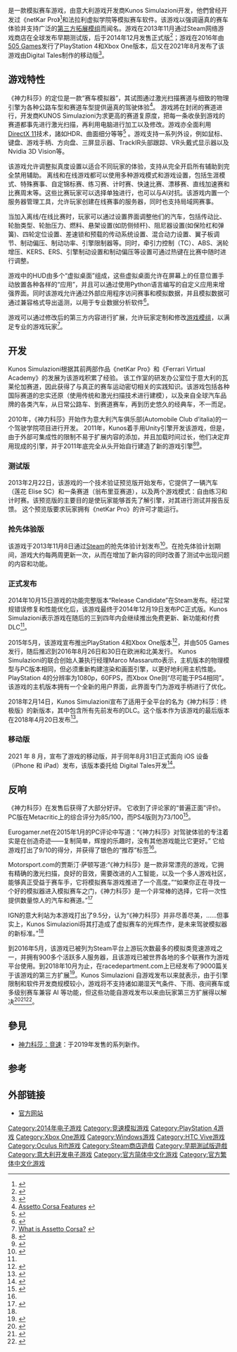 {{NoteTA
|G1=Games
}}
{{Infobox VG
| title          = 神力科莎
| image = File:Assetto_Corsa_game_cover.jpg
| caption        = 游戏普通版封面艺术，展现了[[法拉利LaFerrari#赛道版本|法拉利FXX-K]]
| english = Assetto Corsa
| developer = [[Kunos_Simulazioni|Kunos Simulazioni]]
| publisher = Kunos Simulazioni<br>[[505_Games|505 Games]]<small>(PS4、X1)</small>
| series         = 
| engine         = 
| released       = '''[[Windows|Windows]]'''{{vgr|WW|2013年11月8日<small>（早期测试）</small>|WW|2014年12月19日}}'''[[PS4|PS4]]、[[Xbox_One|Xbox One]]'''{{vgr|EU|2016年8月26日|NA|2016年8月30日}} '''[[iOS|iOS]]'''{{vgr|WW|2021年8月31日}}''
| genre = [[竞速游戏|竞速]]、[[模擬遊戲|赛车模拟]]
| modes          = 單人遊戲、多人遊戲
| platforms      = [[Microsoft_Windows|Microsoft Windows]]、[[PlayStation_4|PlayStation 4]]、[[Xbox_One|Xbox One]]
}}

{{Vgname|神力科莎|it=Assetto Corsa|en="Racing Setup"|aka-tw=出赛准备}}是一款模拟赛车游戏，由意大利游戏开发商Kunos Simulazioni开发，他們曾经开发过《netKar Pro》<ref>{{Cite web |url=http://www.netkar-pro.com/main/ |title=存档副本 |access-date=2012-04-03 |archive-date=2021-01-12 |archive-url=https://web.archive.org/web/20210112003455/http://www.netkar-pro.com/main/ |dead-url=no }}</ref>和法拉利虚拟学院等模拟赛车软件。该游戏以强调逼真的赛车体验并支持广泛的[[游戏模组|第三方拓展模组]]而闻名。游戏在2013年11月通过Steam网络游戏商店在全球发布早期测试版，后于2014年12月发售正式版<ref name="steam_ac-release">{{cite web|title=Assetto Corsa V1.0 is now OUT!|date=19 December 2014|url=https://steamcommunity.com/games/assettocorsa/announcements/detail/141066961014018953|publisher=[[Steam_(service)|Steam]]|access-date=28 May 2016|archive-date=2019-04-23|archive-url=https://web.archive.org/web/20190423225441/https://steamcommunity.com/games/assettocorsa/announcements/detail/141066961014018953|dead-url=no}}</ref>；游戏在2016年由[[505_Games|505 Games]]发行了PlayStation 4和Xbox One版本，后又在2021年8月发布了该游戏由Digital Tales制作的移动版<ref>{{Cite web |url=https://www.vgtime.com/topic/1133926.jhtml|title=拟真赛车类游戏《神力科莎》移动版现已上线iOS平台 |access-date=2021-09-01 |dead-url=no }}</ref>。

==游戏特性==
《神力科莎》的定位是一款“赛车模拟器”，其试图通过激光扫描赛道与细致的物理引擎为各种公路车型和赛道车型提供逼真的驾驶体验<ref>[http://www.assettocorsa.net/?page_id=164 Assetto Corsa Features] {{webarchive|url=https://web.archive.org/web/20120117190438/http://www.assettocorsa.net/?page_id=164 |date=2012-01-17 }}</ref>。 游戏將在封闭的赛道进行，开发商KUNOS Simulazioni为求更高的赛道复原度，把每一条收彔到游戏的赛道都事先进行激光扫描，再利用电脑进行加工以及修改。游戏亦全面利用[[DirectX|DirectX 11]]技术，諸如HDR、曲面细分等等<ref>{{Cite web |url=http://www.3dmgame.com/news/201202/40518.html |title=新模拟赛车游戏《Assetto Corsa》首批截图公布 |access-date=2012-02-05 |archive-date=2012-04-19 |archive-url=https://web.archive.org/web/20120419041034/http://www.3dmgame.com/news/201202/40518.html |dead-url=no }}</ref> 。游戏支持一系列外设，例如鼠标、键盘、游戏手柄、方向盘、三屏显示器、TrackIR头部跟踪、VR头戴式显示器以及Nvidia 3D Vision等。

该游戏允许调整拟真度设置以适合不同玩家的体验，支持从完全开启所有辅助到完全禁用辅助。 离线和在线游戏都可以使用多种游戏模式和游戏设置，包括生涯模式、特殊赛事、自定锦标赛、练习赛、计时赛、快速比赛、漂移赛、直线加速赛和比赛周末等。这些比赛玩家可以选择单独进行，也可以与AI对抗。该游戏内置一个服务器管理工具，允许玩家创建在线赛事的服务器，同时也支持局域网赛事。

当加入离线/在线比赛时，玩家可以通过设置界面调整他们的汽车，包括传动比、轮胎类型、轮胎压力、燃料、悬架设置(如防侧倾杆)、阻尼器设置(如保险杠和弹簧)、四轮定位设置、差速锁和预载的传动系统设置、混合动力设置、翼子板调节、制动偏压、制动功率、引擎限制器等。同时，牵引力控制（TC）、ABS、涡轮增压、KERS、ERS、引擎制动设置和制动偏压等设置可通过热键在比赛中随时进行调整。

游戏中的HUD由多个“虚拟桌面”组成，这些虚拟桌面允许在屏幕上的任意位置手动放置各种各样的“应用”，并且可以通过使用Python语言编写的自定义应用来增强界面。同时该游戏允许通过外部应用程序访问赛事和模拟数据，并且模拟数据可通过兼容格式导出遥测，以用于专业数据分析软件<ref name="ACkeyfeatures">{{cite web|url=http://www.assettocorsa.net/key-features/|title=Key Features|access-date=3 August 2016|website=assettocorsa.net|publisher=[[Kunos_Simulazioni|Kunos Simulazioni]]|archive-date=2020-04-27|archive-url=https://web.archive.org/web/20200427143602/https://www.assettocorsa.net/key-features/|dead-url=no}}</ref>。

游戏可以通过修改后的第三方内容进行扩展，允许玩家定制和修改[[游戏模组|游戏模组]]，以满足专业的游戏玩家<ref>[http://www.assettocorsa.net/?page_id=724 What is Assetto Corsa?] {{webarchive|url=https://web.archive.org/web/20120206033109/http://www.assettocorsa.net/?page_id=724 |date=2012-02-06 }}</ref>。

==开发==
Kunos Simulazioni根据其前两部作品《netKar Pro》和《Ferrari Virtual Academy》的发展为该游戏积累了经验。 该工作室的研发办公室位于意大利的瓦莱伦加赛道，因此获得了与真正的赛车运动密切相关的实践知识。该游戏包括各种国际赛道的忠实还原（使用传统和激光扫描技术进行建模），以及来自全球汽车品牌的各类汽车，从日常公路车、到赛道赛车，再到历史悠久的经典车，不一而足。

2010年，《神力科莎》开始作为意大利汽车俱乐部(Automobile Club d’italia)的一个驾驶学院项目进行开发。 2011年，Kunos着手用Unity引擎开发该游戏，但是，由于外部可集成性的限制不易于扩展内容的添加，并且加载时间过长，他们决定弃用现成的引擎，并于2011年底完全从头开始自行建造了新的游戏引擎<ref name="indievault">{{cite web|url=http://www.indievault.it/assetto-corsa-online-il-talk-di-kunos-alla-ggj/|archive-url=https://web.archive.org/web/20160528043542/http://www.indievault.it/assetto-corsa-online-il-talk-di-kunos-alla-ggj/|url-status=dead|archive-date=28 May 2016|title=Assetto Corsa: online il talk di Kunos alla GGJ|date=12 February 2013|access-date=28 May 2016|publisher=Indie Vault|last1=Lettera|first1=Vincenzo}}</ref><ref name="indievault2">{{cite web|url=https://www.youtube.com/watch?v=ijvih-97-IA|title=Assetto Corsa: il talk di Kunos alla GGJ 2013|date=12 February 2013|access-date=28 May 2016|publisher=Indie Vault|archive-date=2021-12-07|archive-url=https://web.archive.org/web/20211207010522/https://www.youtube.com/watch?v=ijvih-97-IA|dead-url=no}}</ref>。

===测试版===
2013年2月22日，该游戏的一个技术验证预览版开始发布，它提供了一辆汽车（莲花 Elise SC）和一条赛道（翁布里亚赛道），以及两个游戏模式：自由练习和计时赛。该预览版的主要目的是使玩家能够首先了解引擎，对其进行测试并报告反馈。 这个预览版要求玩家拥有《netKar Pro》的许可才能运行。

===抢先体验版===
该游戏于2013年11月8日通过[[Steam|Steam]]的抢先体验计划发布<ref>{{cite web|title=Seven titles Greenlit Today - 13 June, 2013|url=https://steamcommunity.com/games/765/announcements/detail/1604686826011817344|website=store.steampowered.com|date=13 June 2013|publisher=[[Steam_(service)|Steam]]|access-date=23 June 2017|archive-date=2021-12-06|archive-url=https://web.archive.org/web/20211206033550/https://steamcommunity.com/games/765/announcements/detail/1604686826011817344|dead-url=no}}</ref>。在抢先体验计划期间，游戏大约每两周更新一次，从而在增加了新内容的同时改善了测试中出现问题的内容和功能。

===正式发布===
2014年10月15日游戏的功能完整版本“Release Candidate”在Steam发布。经过常规错误修复和性能优化后，该游戏最终于2014年12月19日发布PC正式版。Kunos Simulazioni表示游戏在随后的三到四年内会继续推出免费更新、新功能和付费DLC<ref name="steam_ac-release"/>。

2015年5月，该游戏宣布推出PlayStation 4和Xbox One版本<ref name="GI">{{cite web|url=http://www.gameinformer.com/games/assetto_corsa/b/playstation4/archive/2015/06/03/assetto-corsa-announced-for-consoles.aspx?|title=Lauded Racing Sim Assetto Corsa Announced For Consoles|first=Matthew|last=Kato|work=[[Game_Informer|Game Informer]]|date=June 3, 2015|access-date=28 May 2016|archive-date=2021-12-06|archive-url=https://web.archive.org/web/20211206034339/https://www.gameinformer.com/games/assetto_corsa/b/playstation4/archive/2015/06/03/assetto-corsa-announced-for-consoles.aspx|dead-url=no}}</ref>，并由505 Games发行，随后推迟到2016年8月26日和30日在欧洲和北美发行。 Kunos Simulazioni的联合创始人兼执行经理Marco Massarutto表示，主机版本的物理模型与PC版本相同，但必须重新构建渲染和画面引擎，以更好地利用主机性能。 PlayStation 4的分辨率为1080p，60FPS，而Xbox One则“尽可能于PS4相同”。该游戏的主机版本拥有一个全新的用户界面，此界面专门为游戏手柄进行了优化。

2018年2月14日，Kunos Simulazioni宣布了适用于全平台的名为《神力科莎：终极版》的新版本，其中包含所有先前发布的DLC。这个版本作为该游戏的最后版本在2018年4月20日发布<ref>{{cite web|title=505 GAMES AND KUNOS ANNOUNCE THE RELEASE OF ASSETTO CORSA ULTIMATE EDITION|url=https://www.assettocorsa.net/505-games-and-kunos-announce-the-release-of-assetto-corsa-ultimate-edition/|website=assettocorsa.net|date=16 February 2018|publisher=[[Kunos_Simulazioni|Kunos Simulazioni]]|access-date=16 March 2018|archive-date=2020-04-27|archive-url=https://web.archive.org/web/20200427143605/https://www.assettocorsa.net/505-games-and-kunos-announce-the-release-of-assetto-corsa-ultimate-edition/|dead-url=no}}</ref>。

===移动版===
2021 年 8 月，宣布了游戏的移动版，并于同年8月31日正式面向 iOS 设备（iPhone 和 iPad）发布，该版本委托给 Digital Tales开发<ref>{{cite web|url=https://www.gtplanet.net/assetto-corsa-mobile-previewed-20210813/|title=Assetto Corsa Mobile Previewed in Twitch Stream, Launches August 31|first=Andrew|last=Evans|work=[[Game_Informer|Game Informer]]|date=August 13, 2021|access-date=21 August 2021|archive-date=2021-12-06|archive-url=https://web.archive.org/web/20211206044915/https://www.gtplanet.net/assetto-corsa-mobile-previewed-20210813/|dead-url=no}}</ref>。

==反响==
{{Video game reviews
| GR = PC: 85%<ref name="GRPC">{{cite web |url=http://www.gamerankings.com/pc/655568-assetto-corsa/index.html |title=Assetto Corsa for PC - GameRankings |publisher=[[GameRankings|GameRankings]] |access-date=25 August 2016 |archive-date=2019-12-09 |archive-url=https://web.archive.org/web/20191209013010/https://www.gamerankings.com/pc/655568-assetto-corsa/index.html |dead-url=no }}</ref><br/>PS4: 65%<ref name="GRPS">{{cite web |url=http://www.gamerankings.com/ps4/164595-assetto-corsa/index.html |title=Assetto Corsa for Playstation 4 - GameRankings |publisher=[[GameRankings|GameRankings]] |access-date=28 August 2016 |archive-date=2019-12-09 |archive-url=https://web.archive.org/web/20191209011115/https://www.gamerankings.com/ps4/164595-assetto-corsa/index.html |dead-url=no }}</ref><br/>XONE: 58%<ref name="GRXO">{{cite web |url=http://www.gamerankings.com/xboxone/164596-assetto-corsa/index.html |title=Assetto Corsa for Xbox One - GameRankings |publisher=[[GameRankings|GameRankings]] |access-date=28 August 2016 |archive-date=2019-12-09 |archive-url=https://web.archive.org/web/20191209011133/https://www.gamerankings.com/xboxone/164596-assetto-corsa/index.html |dead-url=no }}</ref>
| MC = PC: 85/100<ref name="MCPC">{{cite web |url=http://www.metacritic.com/game/pc/assetto-corsa |title=Assetto Corsa for PC Reviews - Metacritic |publisher=[[Metacritic|Metacritic]] |access-date=25 August 2016 |archive-date=2021-12-06 |archive-url=https://web.archive.org/web/20211206062253/https://www.metacritic.com/game/pc/assetto-corsa |dead-url=no }}</ref><br/>PS4: 73/100<ref name="MCPS">{{cite web |url=http://www.metacritic.com/game/playstation-4/assetto-corsa |title=Assetto Corsa for PlayStation 4 Reviews - Metacritic |publisher=[[Metacritic|Metacritic]] |access-date=28 August 2016 |archive-date=2021-12-06 |archive-url=https://web.archive.org/web/20211206044759/https://www.metacritic.com/game/playstation-4/assetto-corsa |dead-url=no }}</ref><br/>XONE: 64/100<ref name="MCXO">{{cite web |url=http://www.metacritic.com/game/xbox-one/assetto-corsa |title=Assetto Corsa for Xbox One Reviews - Metacritic |publisher=[[Metacritic|Metacritic]] |access-date=28 August 2016 |archive-date=2021-12-06 |archive-url=https://web.archive.org/web/20211206081221/https://www.metacritic.com/game/xbox-one/assetto-corsa |dead-url=no }}</ref>
| Destruct = 4/10 (PS4)<ref>{{cite web | url = https://www.destructoid.com/review-assetto-corsa-383268.phtml | title = Review: Assetto Corsa | access-date = 12 September 2016 | publisher = [[Destructoid|Destructoid]] | archive-date = 2020-11-08 | archive-url = https://web.archive.org/web/20201108091119/https://www.destructoid.com/review-assetto-corsa-383268.phtml | dead-url = no }}</ref>
| EuroG = 9/10 (PC)<ref name="EGPC">{{cite web |url=http://www.eurogamer.net/articles/2015-01-16-assetto-corsa-review |title=Assetto Corsa review |publisher=[[Eurogamer|Eurogamer.net]] |access-date=28 May 2016 |archive-date=2021-12-06 |archive-url=https://web.archive.org/web/20211206060303/https://www.eurogamer.net/articles/2015-01-16-assetto-corsa-review |dead-url=no }}</ref><ref name="EGIT_review">{{cite web | url = http://www.eurogamer.it/articles/2014-10-16-assetto-corsa-la-grande-bellezza-review-recensione | title = Assetto Corsa, la grande bellezza - review | access-date = 28 May 2016 | publisher = [[Eurogamer|Eurogamer.it]] | archive-date = 2021-12-06 | archive-url = https://web.archive.org/web/20211206070940/https://www.eurogamer.it/articles/2014-10-16-assetto-corsa-la-grande-bellezza-review-recensione | dead-url = no }}</ref>
| GMaster=69/100 (PS4)<ref name="gmr">Review, Games Master UK magazine, Oct 2016, p.68</ref>
| IGN = 9.5/10 (PC)<ref name="IGN">{{cite web|url=http://it.ign.com/assetto-corsa-pc/87691/review/la-recensione-di-assetto-corsa-release-10-candidat|title=La recensione di Assetto Corsa|publisher=[[IGN|IGN]]|access-date=28 May 2016|archive-date=2016-05-05|archive-url=https://web.archive.org/web/20160505140019/http://it.ign.com/assetto-corsa-pc/87691/review/la-recensione-di-assetto-corsa-release-10-candidat|dead-url=no}}</ref>
| OPMAU=7/10 (PS4)<ref>Assetto Corsa review, PlayStation Official Magazine Australia, [[Future_Publishing|Future Publishing]], Nov 2016, page 69</ref>
| OPMUK=7/10 (PS4)<ref name="opmr">Assetto Corsa review, Official UK PlayStation Magazine, [[Future_Publishing|Future Publishing]], Oct 2016, page 84</ref>
| PCPP = 8/10 (PC)<ref name="PCPPA">{{cite web | url = http://www.pcpowerplay.com.au/review/assetto-corsa,400803 | title = Review: Assetto Corsa - The Italian Connection. | access-date = 28 May 2016 | publisher = [[PC_PowerPlay|PC PowerPlay]] Australia | archive-date = 2016-12-20 | archive-url = https://web.archive.org/web/20161220064307/http://www.pcpowerplay.com.au/review/assetto-corsa,400803 | dead-url = no }}</ref>
}}

《神力科莎》在发售后获得了大部分好评。 它收到了评论家的“普遍正面”评价。 PC版在Metacritic上的综合评分为85/100，而PS4版则为73/100<ref>{{cite web|title=AC on Metacritic|url=http://www.metacritic.com/game/pc/assetto-corsa|website=Metacritic.com|publisher=CBS Interactive|access-date=2021-12-06|archive-date=2021-12-06|archive-url=https://web.archive.org/web/20211206062253/https://www.metacritic.com/game/pc/assetto-corsa|dead-url=no}}</ref>。

Eurogamer.net在2015年1月的PC评论中写道：“《神力科莎》对驾驶体验的专注着实是在创造奇迹——复制简单，辉煌的乐趣时，没有其他游戏能比它更好。” 它给游戏打出了9/10的得分，并获得了银色的“推荐”标签<ref name="EGIT_review"/>。

Motorsport.com的贾斯汀·萨顿写道:“《神力科莎》是一款非常漂亮的游戏，它拥有精确的激光扫描，良好的音效，需要改进的人工智能，以及一个多人游戏社区，能够真正受益于赛车手，它将模拟赛车游戏推进了一个高度。”“如果你正在寻找一个好的模拟器进入模拟赛车之门，《神力科莎》是一个非常棒的选择，它将一次性提供数量惊人的汽车和赛道。”<ref name="MotorsportCom_AC">{{cite web | url = http://www.motorsport.com/sim-racing/news/assetto-corsa-a-beautiful-game | title = Assetto Corsa - a beautiful game | access-date = 28 May 2016 | publisher = [[Motorsport.com|Motorsport.com]] | archive-date = 2017-07-29 | archive-url = https://web.archive.org/web/20170729022123/https://www.motorsport.com/sim-racing/news/assetto-corsa-a-beautiful-game/ | dead-url = no }}</ref>

IGN的意大利站为本游戏打出了9.5分，认为“《神力科莎》并非尽善尽美，……但事实上，Kunos Simulazioni将其打造成了虚拟赛车的光辉杰作，是未来驾驶模拟器的新标准。”<ref name="IGN"/>

到2016年5月，该游戏已被列为Steam平台上游玩次数最多的模拟类竞速游戏之一，并拥有900多个活跃多人服务器，且该游戏已被世界各地的多个联赛作为游戏平台使用。到2018年10月为止，在racedepartment.com上已经发布了9000篇关于该游戏的第三方扩展<ref>{{cite web|url=http://www.racedepartment.com/downloads/categories/assetto-corsa.1/|title=Assetto Corsa - Racedepartment|website=racedepartment.com|access-date=14 October 2018|archive-date=2021-12-04|archive-url=https://web.archive.org/web/20211204160616/https://www.racedepartment.com/downloads/categories/assetto-corsa.1/|dead-url=no}}</ref>。Kunos Simulazioni 自游戏发布以来就表示，由于引擎限制和软件开发商规模较小，游戏将不支持诸如潮湿天气条件、下雨、夜间赛车或多级别赛车兼容 AI 等功能，但这些功能自游戏发布以来由玩家第三方扩展得以解决<ref name="di_nightrain">{{cite web|title=Assetto Corsa: DrivingItalia intervista Massarutto|url=http://www.drivingitalia.net/index.html/_/software/assetto-corsa-drivingitalia-intervista-massarutto-r21779|access-date=28 May 2016|archive-date=2016-04-23|archive-url=https://web.archive.org/web/20160423104935/http://www.drivingitalia.net/index.html/_/software/assetto-corsa-drivingitalia-intervista-massarutto-r21779|dead-url=no}}</ref><ref name="kunos_multiclass">{{cite web|title=Stefano Casillo|url=https://twitter.com/KunosStefano/status/600851423920685056|access-date=28 May 2016|archive-date=2021-12-06|archive-url=https://web.archive.org/web/20211206044451/https://twitter.com/KunosStefano/status/600851423920685056|dead-url=no}}</ref><ref name="cat_multiclass">{{cite web|title=Look What The Cat Hacked In - S02E04 - Let's race|url=https://www.youtube.com/watch?v=F_lH5cpFG8o&t=3265|access-date=28 November 2015|archive-date=2021-12-06|archive-url=https://web.archive.org/web/20211206044449/https://www.youtube.com/watch?v=F_lH5cpFG8o&t=3265|dead-url=no}}</ref>。

{{clear}}

==參見==
* [[神力科莎：竞速|神力科莎：竞速]]：于2019年发售的系列新作。

== 参考 ==
{{reflist}}

==外部链接==
* [http://www.assettocorsa.net/?lang=en 官方网站] {{Wayback|url=http://www.assettocorsa.net/?lang=en |date=20201111231806 }}

{{DEFAULTSORT:Assetto Corsa}}
[[Category:2014年电子游戏|Category:2014年电子游戏]]
[[Category:竞速模拟游戏|Category:竞速模拟游戏]]
[[Category:PlayStation_4游戏|Category:PlayStation 4游戏]]
[[Category:Xbox_One游戏|Category:Xbox One游戏]]
[[Category:Windows游戏|Category:Windows游戏]]
[[Category:HTC_Vive游戏|Category:HTC Vive游戏]]
[[Category:Oculus_Rift游戏|Category:Oculus Rift游戏]]
[[Category:Steam商店遊戲|Category:Steam商店遊戲]]
[[Category:早期測試版遊戲|Category:早期測試版遊戲]]
[[Category:意大利开发电子游戏|Category:意大利开发电子游戏]]
[[Category:官方简体中文化游戏|Category:官方简体中文化游戏]]
[[Category:官方繁体中文化游戏|Category:官方繁体中文化游戏]]